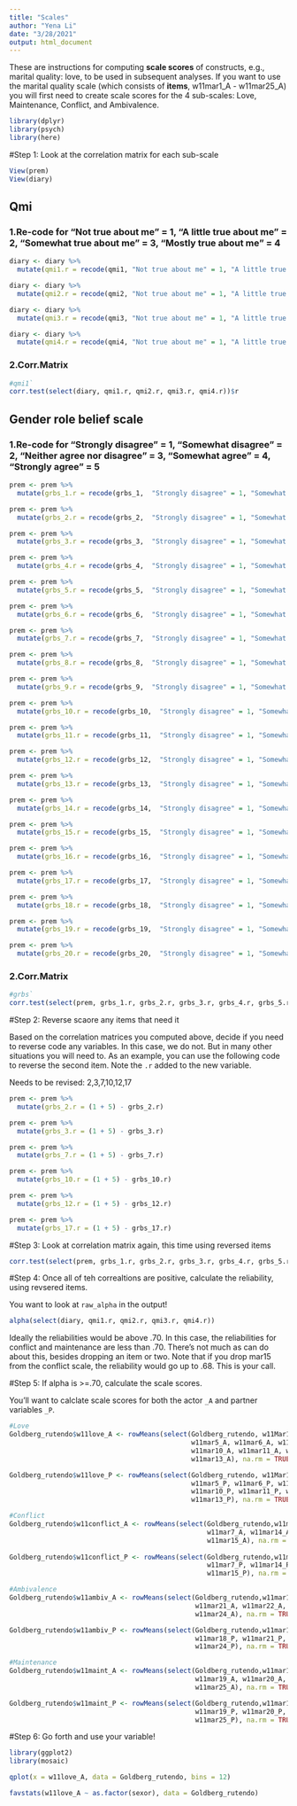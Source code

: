 ```yaml
---
title: "Scales"
author: "Yena Li"
date: "3/28/2021"
output: html_document
---
```


These are instructions for computing **scale scores** of constructs, e.g., marital quality: love, to be used in subsequent analyses. If you want to use the marital quality scale (which consists of **items**, w11mar1_A - w11mar25_A) you will first need to create scale scores for the 4 sub-scales: Love, Maintenance, Conflict, and Ambivalence.


```r
library(dplyr)
library(psych)
library(here)
```

#Step 1: Look at the correlation matrix for each sub-scale

```r
View(prem)
View(diary)
```

## Qmi

### 1.Re-code for "Not true about me" = 1, "A little true about me" = 2, "Somewhat true about me" = 3, "Mostly true about me" = 4

```r
diary <- diary %>%
  mutate(qmi1.r = recode(qmi1, "Not true about me" = 1, "A little true about me" = 2, "Somewhat true about me" = 3, "Mostly true about me" = 4))
```

```r
diary <- diary %>%
  mutate(qmi2.r = recode(qmi2, "Not true about me" = 1, "A little true about me" = 2, "Somewhat true about me" = 3, "Mostly true about me" = 4))
```

```r
diary <- diary %>%
  mutate(qmi3.r = recode(qmi3, "Not true about me" = 1, "A little true about me" = 2, "Somewhat true about me" = 3, "Mostly true about me" = 4))
```

```r
diary <- diary %>%
  mutate(qmi4.r = recode(qmi4, "Not true about me" = 1, "A little true about me" = 2, "Somewhat true about me" = 3, "Mostly true about me" = 4))
```

### 2.Corr.Matrix

```r
#qmi1`
corr.test(select(diary, qmi1.r, qmi2.r, qmi3.r, qmi4.r))$r
```

## Gender role belief scale

### 1.Re-code for "Strongly disagree" = 1, "Somewhat disagree" = 2, "Neither agree nor disagree" = 3, "Somewhat agree" = 4, "Strongly agree" = 5

```r
prem <- prem %>%
  mutate(grbs_1.r = recode(grbs_1,  "Strongly disagree" = 1, "Somewhat disagree" = 2, "Neither agree nor disagree" = 3, "Somewhat agree" = 4, "Strongly agree" = 5))
```

```r
prem <- prem %>%
  mutate(grbs_2.r = recode(grbs_2,  "Strongly disagree" = 1, "Somewhat disagree" = 2, "Neither agree nor disagree" = 3, "Somewhat agree" = 4, "Strongly agree" = 5))
```

```r
prem <- prem %>%
  mutate(grbs_3.r = recode(grbs_3,  "Strongly disagree" = 1, "Somewhat disagree" = 2, "Neither agree nor disagree" = 3, "Somewhat agree" = 4, "Strongly agree" = 5))
```

```r
prem <- prem %>%
  mutate(grbs_4.r = recode(grbs_4,  "Strongly disagree" = 1, "Somewhat disagree" = 2, "Neither agree nor disagree" = 3, "Somewhat agree" = 4, "Strongly agree" = 5))
```

```r
prem <- prem %>%
  mutate(grbs_5.r = recode(grbs_5,  "Strongly disagree" = 1, "Somewhat disagree" = 2, "Neither agree nor disagree" = 3, "Somewhat agree" = 4, "Strongly agree" = 5))
```

```r
prem <- prem %>%
  mutate(grbs_6.r = recode(grbs_6,  "Strongly disagree" = 1, "Somewhat disagree" = 2, "Neither agree nor disagree" = 3, "Somewhat agree" = 4, "Strongly agree" = 5))
```

```r
prem <- prem %>%
  mutate(grbs_7.r = recode(grbs_7,  "Strongly disagree" = 1, "Somewhat disagree" = 2, "Neither agree nor disagree" = 3, "Somewhat agree" = 4, "Strongly agree" = 5))
```

```r
prem <- prem %>%
  mutate(grbs_8.r = recode(grbs_8,  "Strongly disagree" = 1, "Somewhat disagree" = 2, "Neither agree nor disagree" = 3, "Somewhat agree" = 4, "Strongly agree" = 5))
```

```r
prem <- prem %>%
  mutate(grbs_9.r = recode(grbs_9,  "Strongly disagree" = 1, "Somewhat disagree" = 2, "Neither agree nor disagree" = 3, "Somewhat agree" = 4, "Strongly agree" = 5))
```

```r
prem <- prem %>%
  mutate(grbs_10.r = recode(grbs_10,  "Strongly disagree" = 1, "Somewhat disagree" = 2, "Neither agree nor disagree" = 3, "Somewhat agree" = 4, "Strongly agree" = 5))
```

```r
prem <- prem %>%
  mutate(grbs_11.r = recode(grbs_11,  "Strongly disagree" = 1, "Somewhat disagree" = 2, "Neither agree nor disagree" = 3, "Somewhat agree" = 4, "Strongly agree" = 5))
```

```r
prem <- prem %>%
  mutate(grbs_12.r = recode(grbs_12,  "Strongly disagree" = 1, "Somewhat disagree" = 2, "Neither agree nor disagree" = 3, "Somewhat agree" = 4, "Strongly agree" = 5))
```

```r
prem <- prem %>%
  mutate(grbs_13.r = recode(grbs_13,  "Strongly disagree" = 1, "Somewhat disagree" = 2, "Neither agree nor disagree" = 3, "Somewhat agree" = 4, "Strongly agree" = 5))
```

```r
prem <- prem %>%
  mutate(grbs_14.r = recode(grbs_14,  "Strongly disagree" = 1, "Somewhat disagree" = 2, "Neither agree nor disagree" = 3, "Somewhat agree" = 4, "Strongly agree" = 5))
```

```r
prem <- prem %>%
  mutate(grbs_15.r = recode(grbs_15,  "Strongly disagree" = 1, "Somewhat disagree" = 2, "Neither agree nor disagree" = 3, "Somewhat agree" = 4, "Strongly agree" = 5))
```

```r
prem <- prem %>%
  mutate(grbs_16.r = recode(grbs_16,  "Strongly disagree" = 1, "Somewhat disagree" = 2, "Neither agree nor disagree" = 3, "Somewhat agree" = 4, "Strongly agree" = 5))
```

```r
prem <- prem %>%
  mutate(grbs_17.r = recode(grbs_17,  "Strongly disagree" = 1, "Somewhat disagree" = 2, "Neither agree nor disagree" = 3, "Somewhat agree" = 4, "Strongly agree" = 5))
```

```r
prem <- prem %>%
  mutate(grbs_18.r = recode(grbs_18,  "Strongly disagree" = 1, "Somewhat disagree" = 2, "Neither agree nor disagree" = 3, "Somewhat agree" = 4, "Strongly agree" = 5))
```

```r
prem <- prem %>%
  mutate(grbs_19.r = recode(grbs_19,  "Strongly disagree" = 1, "Somewhat disagree" = 2, "Neither agree nor disagree" = 3, "Somewhat agree" = 4, "Strongly agree" = 5))
```

```r
prem <- prem %>%
  mutate(grbs_20.r = recode(grbs_20,  "Strongly disagree" = 1, "Somewhat disagree" = 2, "Neither agree nor disagree" = 3, "Somewhat agree" = 4, "Strongly agree" = 5))
```

### 2.Corr.Matrix

```r
#grbs`
corr.test(select(prem, grbs_1.r, grbs_2.r, grbs_3.r, grbs_4.r, grbs_5.r, grbs_6.r, grbs_7.r, grbs_8.r, grbs_9.r, grbs_10.r, grbs_11.r, grbs_12.r, grbs_13.r, grbs_14.r, grbs_15.r, grbs_16.r, grbs_17.r, grbs_18.r, grbs_19.r, grbs_20.r))$r
```

#Step 2: Reverse scaore any items that need it

Based on the correlation matrices you computed above, decide if you need to reverse code any variables. In this case, we do not. But in many other situations you will need to. As an example, you can use the following code to reverse the second item. Note the `.r` added to the new variable. 

Needs to be revised: 2,3,7,10,12,17

```r
prem <- prem %>%
  mutate(grbs_2.r = (1 + 5) - grbs_2.r)
```

```r
prem <- prem %>%
  mutate(grbs_3.r = (1 + 5) - grbs_3.r)
```

```r
prem <- prem %>%
  mutate(grbs_7.r = (1 + 5) - grbs_7.r)
```

```r
prem <- prem %>%
  mutate(grbs_10.r = (1 + 5) - grbs_10.r)
```

```r
prem <- prem %>%
  mutate(grbs_12.r = (1 + 5) - grbs_12.r)
```

```r
prem <- prem %>%
  mutate(grbs_17.r = (1 + 5) - grbs_17.r)
```

#Step 3: Look at correlation matrix again, this time using reversed items

```r
corr.test(select(prem, grbs_1.r, grbs_2.r, grbs_3.r, grbs_4.r, grbs_5.r, grbs_6.r, grbs_7.r, grbs_8.r, grbs_9.r, grbs_10.r, grbs_11.r, grbs_12.r, grbs_13.r, grbs_14.r, grbs_15.r, grbs_16.r, grbs_17.r, grbs_18.r, grbs_19.r, grbs_20.r))$r
```

#Step 4: Once all of teh correaltions are positive, calculate the reliability, using revsered items. 

You want to look at `raw_alpha` in the output!

```r
alpha(select(diary, qmi1.r, qmi2.r, qmi3.r, qmi4.r))
```

Ideally the reliabilities would be above .70. In this case, the reliabilities for conflict and maintenance are less than .70. There's not much as can do about this, besides dropping an item or two. Note that if you drop mar15 from the conflict scale, the reliability would go up to .68. This is your call. 

#Step 5: If alpha is >=.70, calculate the scale scores. 

You'll want to calclate scale scores for both the actor `_A` and partner variables `_P`.

```r
#Love
Goldberg_rutendo$w11love_A <- rowMeans(select(Goldberg_rutendo, w11Mar1_A, w11mar3_A, 
                                              w11mar5_A, w11mar6_A, w11mar8_A, w11mar9_A, 
                                              w11mar10_A, w11mar11_A, w11mar12_A, 
                                              w11mar13_A), na.rm = TRUE)

Goldberg_rutendo$w11love_P <- rowMeans(select(Goldberg_rutendo, w11Mar1_P, w11mar3_P, 
                                              w11mar5_P, w11mar6_P, w11mar8_P, w11mar9_P, 
                                              w11mar10_P, w11mar11_P, w11mar12_P, 
                                              w11mar13_P), na.rm = TRUE)
```

```r
#Conflict
Goldberg_rutendo$w11conflict_A <- rowMeans(select(Goldberg_rutendo,w11mar2_A, w11mar4_A, 
                                                  w11mar7_A, w11mar14_A, 
                                                  w11mar15_A), na.rm = TRUE)
                                           
Goldberg_rutendo$w11conflict_P <- rowMeans(select(Goldberg_rutendo,w11mar2_P, w11mar4_P, 
                                                  w11mar7_P, w11mar14_P, 
                                                  w11mar15_P), na.rm = TRUE)
```

```r
#Ambivalence
Goldberg_rutendo$w11ambiv_A <- rowMeans(select(Goldberg_rutendo,w11mar16_A, w11mar18_A, 
                                               w11mar21_A, w11mar22_A, 
                                               w11mar24_A), na.rm = TRUE)

Goldberg_rutendo$w11ambiv_P <- rowMeans(select(Goldberg_rutendo,w11mar16_P, 
                                               w11mar18_P, w11mar21_P, w11mar22_P, 
                                               w11mar24_P), na.rm = TRUE)
```

```r
#Maintenance
Goldberg_rutendo$w11maint_A <- rowMeans(select(Goldberg_rutendo,w11mar17_A, 
                                               w11mar19_A, w11mar20_A, w11mar23_A, 
                                               w11mar25_A), na.rm = TRUE)

Goldberg_rutendo$w11maint_P <- rowMeans(select(Goldberg_rutendo,w11mar17_P, 
                                               w11mar19_P, w11mar20_P, w11mar23_P, 
                                               w11mar25_P), na.rm = TRUE)
```

#Step 6: Go forth and use your variable!

```r
library(ggplot2)
library(mosaic)
```

```r
qplot(x = w11love_A, data = Goldberg_rutendo, bins = 12)
```

```r
favstats(w11love_A ~ as.factor(sexor), data = Goldberg_rutendo)
```

